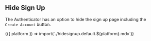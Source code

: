 
## Hide Sign Up

The Authenticator has an option to hide the sign up page including the `Create Account` button.

<Fragment>
  {({ platform }) => import(`./hidesignup.default.${platform}.mdx`)}
</Fragment>
